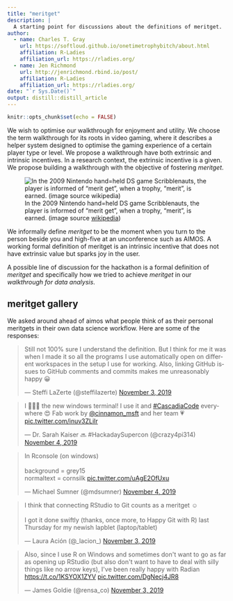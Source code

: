 ```yaml
---
title: "meritget"
description: |
  A starting point for discussions about the definitions of meritget.
author:
  - name: Charles T. Gray 
    url: https://softloud.github.io/onetimetrophybitch/about.html
    affiliation: R-Ladies
    affiliation_url: https://rladies.org/
  - name: Jen Richmond
    url: http://jenrichmond.rbind.io/post/
    affiliation: R-Ladies
    affiliation_url: https://rladies.org/
date: "`r Sys.Date()`"
output: distill::distill_article
---
```


```r
knitr::opts_chunk$set(echo = FALSE)
```


We wish to optimise our walkthrough for enjoyment and utility. We choose the term walkthrough for its roots in video gaming, where it describes a helper system designed to optimise the gaming experience of a certain player type or level. We propose a walkthrough have both extrinsic and intrinsic incentives. In a research context, the extrinsic incentive is a given. We propose building a walkthrough with the objective of fostering *meritget*. 

![In the 2009 Nintendo hand=held DS game Scribblenauts, the player is informed of "merit get", when a trophy, "merit", is earned. (image source [wikipedia](https://upload.wikimedia.org/wikipedia/en/3/3a/Scribblenauts_cover.jpg?1572521817931))](https://upload.wikimedia.org/wikipedia/en/3/3a/Scribblenauts_cover.jpg?1572521817931)


We informally define *meritget* to be the moment when you turn to the person beside you and high-five at an unconference such as AIMOS. A working formal definition of meritget is an intrinsic incentive that does not have extrinsic value but sparks joy in the user.  

A possible line of discussion for the hackathon is a formal definition of *meritget* and specifically how we tried to achieve *meritget*  in our *walkthrough for data analysis*. 

## meritget gallery

We asked around ahead of aimos what people think of as their personal meritgets in their own data science workflow. Here are some of the responses:

<blockquote class="twitter-tweet" data-conversation="none"><p lang="en" dir="ltr">Still not 100% sure I understand the definition. But I think for me it was when I made it so all the programs I use automatically open on different workspaces in the setup I use for working. Also, linking GitHub issues to GitHub comments and commits makes me unreasonably happy 😀</p>&mdash; Steffi LaZerte (@steffilazerte) <a href="https://twitter.com/steffilazerte/status/1191004141461442562?ref_src=twsrc%5Etfw">November 3, 2019</a></blockquote> <script async src="https://platform.twitter.com/widgets.js" charset="utf-8"></script> 


<blockquote class="twitter-tweet" data-conversation="none"><p lang="en" dir="ltr">I 💖💖💖 the new windows terminal! I use it and <a href="https://twitter.com/hashtag/CascadiaCode?src=hash&amp;ref_src=twsrc%5Etfw">#CascadiaCode</a> everywhere 😍 Fab work by <a href="https://twitter.com/cinnamon_msft?ref_src=twsrc%5Etfw">@cinnamon_msft</a> and her team 💗 <a href="https://t.co/inuv3ZLiIr">pic.twitter.com/inuv3ZLiIr</a></p>&mdash; Dr. Sarah Kaiser 🔜 #HackadaySupercon (@crazy4pi314) <a href="https://twitter.com/crazy4pi314/status/1191181277132664832?ref_src=twsrc%5Etfw">November 4, 2019</a></blockquote> <script async src="https://platform.twitter.com/widgets.js" charset="utf-8"></script> 

<blockquote class="twitter-tweet" data-conversation="none"><p lang="en" dir="ltr">In Rconsole (on windows)<br><br>background = grey15 <br>normaltext = cornsilk <a href="https://t.co/uAgE2OfUxu">pic.twitter.com/uAgE2OfUxu</a></p>&mdash; Michael Sumner (@mdsumner) <a href="https://twitter.com/mdsumner/status/1191198070333009920?ref_src=twsrc%5Etfw">November 4, 2019</a></blockquote> <script async src="https://platform.twitter.com/widgets.js" charset="utf-8"></script> 

<blockquote class="twitter-tweet" data-conversation="none"><p lang="en" dir="ltr">I think that connecting RStudio to Git counts as a meritget ☺️ <br><br>I got it done swiftly (thanks, once more, to Happy Git with R) last Thursday for my newish lapblet (laptop/tablet)</p>&mdash; Laura Ación (@_lacion_) <a href="https://twitter.com/_lacion_/status/1190976707827777537?ref_src=twsrc%5Etfw">November 3, 2019</a></blockquote> <script async src="https://platform.twitter.com/widgets.js" charset="utf-8"></script> 

<blockquote class="twitter-tweet" data-conversation="none"><p lang="en" dir="ltr">Also, since I use R on Windows and sometimes don&#39;t want to go as far as opening up RStudio (but also don&#39;t want to have to deal with silly things like no arrow keys), I&#39;ve been really happy with Radian <a href="https://t.co/1KSYOX1ZYV">https://t.co/1KSYOX1ZYV</a> <a href="https://t.co/DgNecj4JR8">pic.twitter.com/DgNecj4JR8</a></p>&mdash; James Goldie (@rensa_co) <a href="https://twitter.com/rensa_co/status/1191134624144998400?ref_src=twsrc%5Etfw">November 3, 2019</a></blockquote> <script async src="https://platform.twitter.com/widgets.js" charset="utf-8"></script> 



